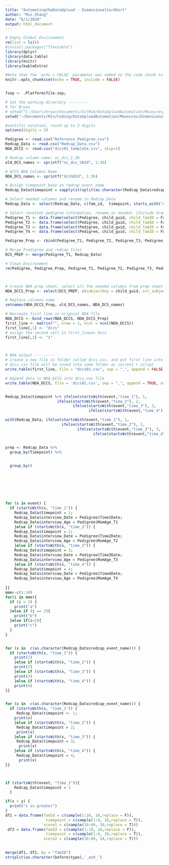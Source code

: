 ```yaml
---
title: "AutomatingtheDataUpload - DimensionalCardSort"
author: "Min Zhang"
date: "6/1/2020"
output: html_document
---
```


```r
# Empty Global Environment
rm(list = ls())
#install.packages("flextable")
library(dplyr)
library(data.table)
library(knitr)
library(kableExtra)

#Note that the `echo = FALSE` parameter was added to the code chunk to prevent printing of the R code that generated the plot.
knitr::opts_chunk$set(echo = TRUE, include = FALSE)


fsep <- .Platform$file.sep;

# Set the working directory ---------
# for Bryan
# setwd("C:/Users/bryan/Documents/GitHub/DataUploadAutomation/Measures/DimensionalCardSort")
setwd("~/Documents/Min/Coding/DataUploadAutomation/Measures/DimensionalCardSort")

#sentific notation, round up to 3 digits
options(digits = 3)

```

```r
Pedigree <- read.csv("Reference_Pedigree.csv")
Redcap_Data <- read.csv("Redcap_Data.csv")
NDA_DCCS <- read.csv("dccs01_template.csv", skip=1)
```

```r
# Redcap column name: oc_dcs_1:36
old_DCS_names <- sprintf("oc_dcs_%02d", 1:36)

# DCCS NDA Columns Name
NDA_DCS_names <- sprintf("dcs%02d", 1:36)
```

```r
# Assign timepoint base on redcap_event_name
Redcap_Data$timepoint = sapply(strsplit(as.character(Redcap_Data$redcap_event_name), split = '_', fixed = T), function(x) (x[2])) 

# Select needed columns and rename in Redcap_Data
Redcap_Data <- select(Redcap_Data, c(fam_id,  timepoint, starts_with("oc_dcs_")))

# Select revelent pedigree information, rename as needed. (Include GroupAssignment for treatment progross calculation.)
Pedigree_T1 <- data.frame(select(Pedigree, child_guid, child_famID = FamID_Child, interview_date = Time1Date, interview_age = MomAge_T1, child_sex = ChildGender, GroupAssignment), timepoint = 1 )
Pedigree_T2 <- data.frame(select(Pedigree, child_guid, child_famID = FamID_Child, interview_date = Time2Date, interview_age = MomAge_T2, child_sex = ChildGender, GroupAssignment), timepoint = 2 )
Pedigree_T3 <- data.frame(select(Pedigree, child_guid, child_famID = FamID_Child, interview_date = Time3Date, interview_age = MomAge_T3, child_sex = ChildGender, GroupAssignment), timepoint = 3 )
Pedigree_T4 <- data.frame(select(Pedigree, child_guid, child_famID = FamID_Child, interview_date = Time4Date, interview_age = MomAge_T4, child_sex = ChildGender, GroupAssignment), timepoint = 4 )

Pedigree_Prep <- rbind(Pedigree_T1, Pedigree_T2, Pedigree_T3, Pedigree_T4)

# Merge Predigree and redcap files
DCS_PREP <- merge(Pedigree_T1, Redcap_Data)

# Clean Environment
rm(Pedigree, Pedigree_Prep, Pedigree_T1, Pedigree_T2, Pedigree_T3, Pedigree_T4, Redcap_Data)
```

```r

```

```r

```

```r
# Create NDA prep sheet, select all the needed columns from prep sheet
NDA_DCCS_Prep <- select(DCS_PREP, c(subjectkey = child_guid, src_subject_id = child_famID, interview_date, interview_age, sex = child_sex, visit = timepoint, starts_with("oc_dcs_") ))

# Replace columns name 
setnames(NDA_DCCS_Prep, old_DCS_names, NDA_DCS_names)

# Recreate first line in orignial NDA file
NDA_DCCS <- bind_rows(NDA_DCCS, NDA_DCCS_Prep)
first_line <- matrix("", nrow = 1, ncol = ncol(NDA_DCCS))
first_line[,1] <- "dccs"
# assign the second cell in first_lineas dccs
first_line[,2] <- "1"



# NDA output ---------
# Create a new file in folder called dccs.csv, and put first line into this file
# dccs.csv file will be saved into same folder as current r script
write.table(first_line, file = "dccs01.csv", sep = ",", append = FALSE, quote = FALSE, na = "", col.names = FALSE, row.names = FALSE)

# Append data in NDA_DCCS into dccs.cav file 
write.table(NDA_DCCS, file = 'dccs01.csv', sep = ",", append = TRUE, na = "", quote = FALSE, row.names = FALSE)
```


```r

```


```r
Redcap_Data$timepoint %>% ifelse(startsWith(event,"time_1"), 1, 
                       ifelse(startsWith(event,"time_2"), 2,
                              ifelse(startsWith(event,"time_3"), 3, 
                                     ifelse(startsWith(event,"time_4"), 4, NA))))

with(Redcap_Data, ifelse(startsWith(event,"time_1"), 1, 
                         ifelse(startsWith(event,"time_2"), 2, 
                                ifelse(startsWith(event,"time_3"), 3, 
                                       ifelse(startsWith(event,"time_4"), 4, NaN)))))


prep <- Redcap_Data %>%
  group_by(Timepoint) %>% 
  

  group_by()
  
  
  
  
  
  
  
for (x in event) {
  if (startsWith(x, "time_1")) {
    Redcap_Data$timepoint = 1;
    Redcap_Data$interview_Date = Pedigree$Time1Date;
    Redcap_Data$interview_Age = Pedigree$MomAge_T1
    }else if (startsWith(x, "time_2")) {
    Redcap_Data$timepoint = 2;
    Redcap_Data$interview_Date = Pedigree$Time2Date;
    Redcap_Data$interview_Age = Pedigree$MomAge_T2
    }else if (startsWith(x, "time_3")) {
    Redcap_Data$timepoint = 3;
    Redcap_Data$interview_Date = Pedigree$Time3Date;
    Redcap_Data$interview_Age = Pedigree$MomAge_T3
    }else if (startsWith(x, "time_4")) {
    Redcap_Data$timepoint = 4;
    Redcap_Data$interview_Date = Pedigree$Time4Date;
    Redcap_Data$interview_Age = Pedigree$MomAge_T4
  
}}
mmm<-c(1:10)
for(i in mmm){
  if (i > 2) {
    print("a")
  }else if (i == 2){
    print("b")
  }else if(i<2){
    print("c")
  }
}


for (x in  c(as.character(Redcap_Data$redcap_event_name))) {
  if (startsWith(x, "time_1")) {
    print(1)
    }else if (startsWith(x, "time_2")) {
    print(2)
    }else if (startsWith(x, "time_3")) {
    print(3)
    }else if (startsWith(x, "time_4")) {
    print(4)
}}


for (x in  c(as.character(Redcap_Data$redcap_event_name))) {
  if (startsWith(x, "time_1")) {
     Redcap_Data$timepoint <- 1;
    print(x)
    }else if (startsWith(x, "time_2")) {
     Redcap_Data$timepoint = 2;
     print(x)
    }else if (startsWith(x, "time_3")) {
     Redcap_Data$timepoint = 3;
      print(x)
    }else if (startsWith(x, "time_4")) {
     Redcap_Data$timepoint = 4;
      print(x)
}}



if (startsWith(event, "time_1")){
    Redcap_Data$timepoint = 1
  }

if(x > y) {
  print("x is greater")
}
df1 = data.frame(famId = c(sample(1:10, 10,replace = F)),
                  timepoint = c(sample(1:4, 10,replace = T)),
                 score1 = c(sample(10:60, 10,replace = T)))
 df2 = data.frame(famId = c(sample(1:10, 10,replace = F)),
                  timepoint = c(sample(1:4, 10,replace = T)),
                 score2 = c(sample(10:60, 10,replace = T)))
 

merge(df1, df2, by = "famID")
strsplit(as.character(before$type),'_and_') 
```


